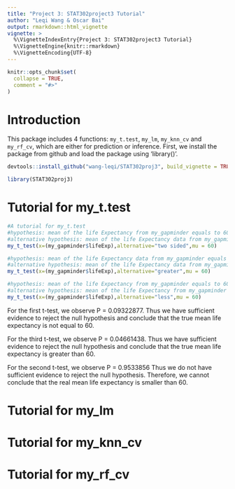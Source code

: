 ```yaml
---
title: "Project 3: STAT302project3 Tutorial"
author: "Leqi Wang & Oscar Bai"
output: rmarkdown::html_vignette
vignette: >
  %\VignetteIndexEntry{Project 3: STAT302project3 Tutorial}
  %\VignetteEngine{knitr::rmarkdown}
  %\VignetteEncoding{UTF-8}
---
```


```r
knitr::opts_chunk$set(
  collapse = TRUE,
  comment = "#>"
)
```

# Introduction

This package includes 4 functions: `my_t.test`, `my_lm`, `my_knn_cv` and `my_rf_cv`, which are either for prediction or inference. First, we install the package from github and load the package using 'library()'.

```r
devtools::install_github("wang-leqi/STAT302proj3", build_vignette = TRUE, build_opts = c())
```
```r
library(STAT302proj3)
```

# Tutorial for my_t.test
```r
#A tutorial for my_t.test
#hypothesis: mean of the life Expectancy from my_gapminder equals to 60(p-value cut-off of α=0.05)
#alternative hypothesis: mean of the life Expectancy data from my_gapminder does not equal to 60
my_t_test(x=(my_gapminder$lifeExp),alternative="two sided",mu = 60)

#hypothesis: mean of the life Expectancy data from my_gapminder equals to 60(p-value cut-off of α=0.05)
#alternative hypothesis: mean of the life Expectancy data from my_gapminder is larger than 60
my_t_test(x=(my_gapminder$lifeExp),alternative="greater",mu = 60)

#hypothesis: mean of the life Expectancy from my_gapminder equals to 60(p-value cut-off of α=0.05)
#alternative hypothesis: mean of the life Expectancy from my_gapminder is smaller than 60
my_t_test(x=(my_gapminder$lifeExp),alternative="less",mu = 60)

```
For the first t-test, we observe P = 0.09322877. Thus we have sufficient evidence to reject the null hypothesis and conclude that the true mean life expectancy is not equal to 60.

For the third t-test, we observe P = 0.04661438. Thus we  have sufficient evidence to reject the null hypothesis and conclude that the true mean life expectancy is greater than 60.

For the second t-test, we observe P = 0.9533856 Thus  we do not have sufficient evidence to reject the null hypothesis. Therefore, we cannot conclude that the real mean life expectancy is smaller than 60.

# Tutorial for my_lm
# Tutorial for my_knn_cv
# Tutorial for my_rf_cv

